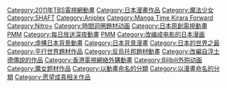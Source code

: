 {{catmore|魔法少女小圓}}

{{DEFAULTSORT:Mahou Shoujo Madoka Magika}}
{{Commonscat|Puella Magi Madoka Magica}}

[[Category:2011年TBS電視網動畫|Category:2011年TBS電視網動畫]]
[[Category:日本漫畫作品|Category:日本漫畫作品]]
[[Category:魔法少女|Category:魔法少女]]
[[Category:SHAFT|Category:SHAFT]]
[[Category:Aniplex|Category:Aniplex]]
[[Category:Manga_Time_Kirara_Forward|Category:Manga Time Kirara Forward]]
[[Category:Nitro+|Category:Nitro+]]
[[Category:時間迴圈題材动画‎|Category:時間迴圈題材动画‎]]
[[Category:日本原創電視動畫|Category:日本原創電視動畫]]
[[Category:外星生命題材動畫|PMM]]
[[Category:每日放送深夜動畫|Category:每日放送深夜動畫]]
[[Category:变身女主角动画|PMM]]
[[Category:改编成电影的日本漫画|Category:改编成电影的日本漫画]]
[[Category:虛構日本背景動畫|Category:虛構日本背景動畫]]
[[Category:日本背景漫畫|Category:日本背景漫畫]]
[[Category:日本的世界之最|Category:日本的世界之最]]
[[Category:平行世界題材作品|Category:平行世界題材作品]]
[[Category:反烏托邦題材動畫|Category:反烏托邦題材動畫]]
[[Category:改編自浮士德傳說的作品|Category:改編自浮士德傳說的作品]]
[[Category:香港電視網絡外購動畫|Category:香港電視網絡外購動畫]]
[[Category:Bilibili外购动画|Category:Bilibili外购动画]]
[[Category:魔女题材作品|Category:魔女题材作品]]
[[Category:以動畫命名的分類|Category:以動畫命名的分類]]
[[Category:以漫畫命名的分類|Category:以漫畫命名的分類]]
[[Category:愿望成真相关作品|Category:愿望成真相关作品]]